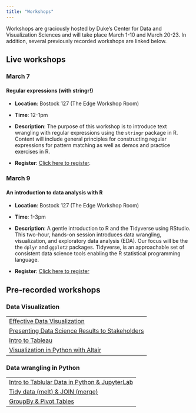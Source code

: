 ```yaml
---
title: "Workshops"
---
```


Workshops are graciously hosted by Duke's Center for Data and Visualization Sciences and will take place March 1-10 and March 20-23. In addition, several previously recorded workshops are linked below.

## Live workshops

### March 7  

#### Regular expressions (with stringr!)

- **Location**: Bostock 127 (The Edge Workshop Room)

- **Time**: 12-1pm

- **Description**: The purpose of this workshop is to introduce text wrangling with regular expressions using the `stringr` package in R. Content will include general principles for constructing regular expressions for pattern matching as well as demos and practice exercises in R.

- **Register**: [Click here to register](https://duke.libcal.com/event/10402626).

### March 9

#### An introduction to data analysis with R

- **Location**: Bostock 127 (The Edge Workshop Room)

- **Time**: 1-3pm

- **Description**: A gentle introduction to R and the Tidyverse using RStudio. This two-hour, hands-on session introduces data wrangling, visualization, and exploratory data analysis (EDA). Our focus will be the the `dplyr` and `ggplot2` packages. Tidyverse, is an approachable set of consistent data science tools enabling the R statistical programming language.

- **Register**: [Click here to register](https://duke.libcal.com/event/10401495)


## Pre-recorded workshops

### Data Visualization

|                                                                                        |
|------------------------------------------------------------------------|
| [Effective Data Visualization](https://warpwire.duke.edu/w/MesGAA/)                    |
| [Presenting Data Science Results to Stakeholders](https://warpwire.duke.edu/w/15oFAA/) |
| [Intro to Tableau](https://warpwire.duke.edu/w/ye0GAA/)                                |
| [Visualization in Python with Altair](https://warpwire.duke.edu/w/-doGAA/)             |

### Data wrangling in Python

|                                                                                      |
|------------------------------------------------------------------------|
| [Intro to Tablular Data in Python & JupyterLab](https://warpwire.duke.edu/w/4-MGAA/) |
| [Tidy data (melt) & JOIN (merge)](https://warpwire.duke.edu/w/DYMHAA/)               |
| [GroupBy & Pivot Tables](https://warpwire.duke.edu/w/cd4EAA/)                        |
